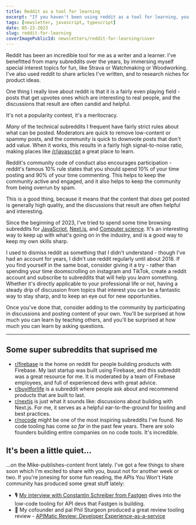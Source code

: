 ```yaml
---
title: Reddit as a tool for learning
excerpt: "If you haven't been using reddit as a tool for learning, you are truly missing out. It's time to give it a try."
tags: [newsletter, javascript, typescript]
date: 05-23-2023
slug: reddit-for-learning
coverImagePublicId: newsletters/reddit-for-learning/cover
---
```


Reddit has been an incredible tool for me as a writer and a learner. I've benefitted from many subreddits over the years, by immersing myself special interest topics for fun, like Strava or Watchmaking or Woodworking. I've also used reddit to share articles I've written, and to research niches for product ideas.

One thing I really love about reddit is that it is a fairly even playing field - posts that get upvotes ones which are interesting to real people, and the discussions that result are often candid and helpful.

It's not a popularity contest, it's a meritocracy.

_Many_ of the technical subreddits I frequent have fairly strict rules about what can be posted. Moderators are quick to remove low-content or spammy posts, and the community is quick to downvote posts that don't add value. When it works, this results in a fairly high signal-to-noise ratio, making places like [/r/javascript](https://reddit.com/r/javascript) a great place to learn.

Reddit's community code of conduct also encourages participation - reddit's famous 10% rule states that you should spend 10% of your time posting and 90% of your time commenting. This helps to keep the community active and engaged, and it also helps to keep the community from being overrun by spam.

This is a good thing, because it means that the content that _does_ get posted is generally high quality, and the discussions that result are often helpful and interesting.

Since the beginning of 2023, I've tried to spend some time browsing subreddits for [JavaScript](https://reddit.com/r/javascript), [Next.js](https://reddit.com/r/nextjs), and [Computer science](https://reddit.com/r/computerscience). It's an interesting way to keep up with what's going on in the industry, and is a good way to keep my own skills sharp.

I used to dismiss reddit as something that I didn't understand - though I've had an account for years, I didn't use reddit regularly until about 2018. If you find yourself in the same boat, consider giving it a try - rather than spending your time doomscrolling on instagram and TikTok, create a reddit account and subscribe to subreddits that will help you _learn_ something. Whether it's directly applicable to your professional life or not, having a steady drip of discussion from topics that interest you can be a fantastic way to stay sharp, and to keep an eye out for new opportunities.

Once you've done that, consider adding to the community by participating in discussions and posting content of your own. You'll be surprised at how much you can learn by teaching others, and you'll be surprised at how much you can learn by asking questions.

---

## Some super subreddits that suprised me

- [r/firebase](https://reddit.com/r/firebase) is the home on reddit for people building products with Firebase. My last startup was built using Firebase, and this subreddit was a great resource for me. It is moderated by a team of Firebase employees, and full of experienced devs with great advice.
- [r/buyitforlife](https://www.reddit.com/r/BuyItForLife/) is a subreddit where people ask about and recommend products that are built to last.
- [r/nextjs](https://reddit.com/r/nextjs) is just what it sounds like: discussions about building with Next.js. For me, it serves as a helpful ear-to-the-ground for tooling and best practices.
- [r/nocode](https://www.reddit.com/r/nocode/) might be one of the most inspiring subreddits I've found. No code tooling has come _so far_ in the past few years. There are solo founders building entire companies on no code tools. It's incredible.

## It's been a little quiet...

...on the Mike-publishes-content front lately. I've got a few things to share soon which I'm excited to share with you, buuut not for another week or two. If you're jonesing for some fun reading, the APIs You Won't Hate community has produced some great stuff lately:

- 🎙️ [My interview with Constantin Schreiber from Fastgen](https://apisyouwonthate.com/podcast/no-code-apis-and-automation-with-constantin-schreiber-from-fastgen/) dives into the low-code tooling for API devs that Fastgen is building.
- 📝 My cofounder and pal Phil Sturgeon produced a great review tooling review - [APIMatic Review: Developer Experience-as-a-service](https://apisyouwonthate.com/blog/apimatic-review-dx-as-a-service/)
